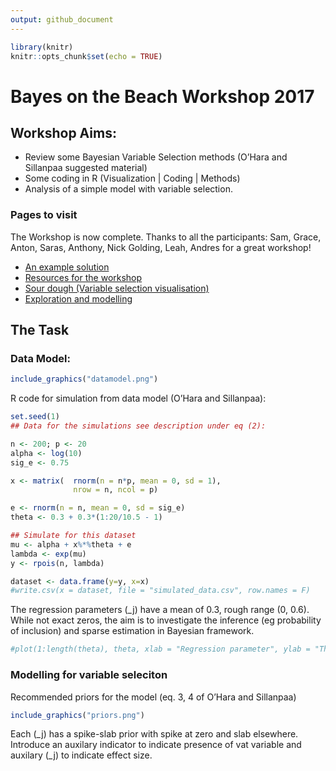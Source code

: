 ```yaml
---
output: github_document
---
```


```r
library(knitr)
knitr::opts_chunk$set(echo = TRUE)
```

Bayes on the Beach Workshop 2017
================================

## Workshop Aims:

+ Review some Bayesian Variable Selection methods (O’Hara and Sillanpaa suggested material)
+ Some coding in R (Visualization | Coding | Methods)
+ Analysis of a simple model with variable selection.

### Pages to visit

The Workshop is now complete. Thanks to all the participants: Sam, Grace, Anton, Saras, Anthony, Nick Golding, Leah, Andres for a great workshop! 

+ [An example solution](Example-Solution/Example-Kuo-Mallick.md)
+ [Resources for the workshop](Slides-And-Resources/README.md)
+ [Sour dough (Variable selection visualisation)](Visualisation/sourdough.md)
+ [Exploration and modelling](Modelling/poisson.md)


## The Task
### Data Model:

```r
include_graphics("datamodel.png")
```

R code for simulation from data model (O’Hara and Sillanpaa):

```r
set.seed(1)
## Data for the simulations see description under eq (2):

n <- 200; p <- 20
alpha <- log(10)
sig_e <- 0.75

x <- matrix(  rnorm(n = n*p, mean = 0, sd = 1), 
              nrow = n, ncol = p)

e <- rnorm(n = n, mean = 0, sd = sig_e)
theta <- 0.3 + 0.3*(1:20/10.5 - 1)

## Simulate for this dataset
mu <- alpha + x%*%theta + e
lambda <- exp(mu)
y <- rpois(n, lambda)

dataset <- data.frame(y=y, x=x)
#write.csv(x = dataset, file = "simulated_data.csv", row.names = F)
```

The regression parameters \(\theta_j\) have a mean of 0.3, rough range (0, 0.6). While not exact zeros, the aim is to investigate the inference (eg probability of inclusion) and sparse estimation in Bayesian framework.

```r
#plot(1:length(theta), theta, xlab = "Regression parameter", ylab = "Theta")
```

### Modelling for variable seleciton

Recommended priors for the model (eq. 3, 4 of O’Hara and Sillanpaa)

```r
include_graphics("priors.png")
```

Each \(\theta_j\) has a spike-slab prior with spike at zero and slab elsewhere. Introduce an auxilary indicator to indicate presence of vat variable and auxilary \(\beta_j\) to indicate effect size.